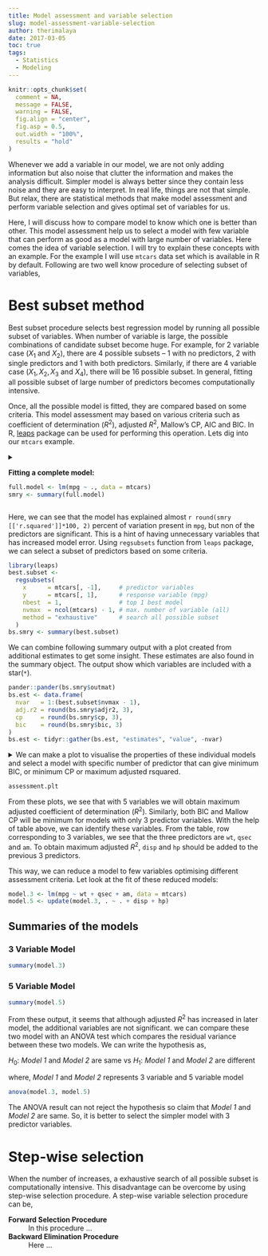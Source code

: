 ```yaml
---
title: Model assessment and variable selection
slug: model-assessment-variable-selection
author: therimalaya
date: 2017-03-05
toc: true
tags:
  - Statistics
  - Modeling
---
```


```r
knitr::opts_chunk$set(
  comment = NA,
  message = FALSE,
  warning = FALSE,
  fig.align = "center",
  fig.asp = 0.5,
  out.width = "100%",
  results = "hold"
)
```

Whenever we add a variable in our model, we are not only adding information but also noise that clutter the information and makes the analysis difficult. Simpler model is always better since they contain less noise and they are easy to interpret. In real life, things are not that simple. But relax, there are statistical methods that make model assessment and perform variable selection and gives optimal set of variables for us. 

Here, I will discuss how to compare model to know which one is better than other. This model assessment help us to select a model with few variable that can perform as good as a model with large number of variables. Here comes the idea of variable selection. I will try to explain these concepts with an example. For the example I will use `mtcars` data set which is available in R by default. Following are two well know procedure of selecting subset of variables,

# Best subset method #

Best subset procedure selects best regression model by running all possible subset of variables. When number of variable is large, the possible combinations of candidate subset become huge. For example, for 2 variable case ($X_1$ and $X_2$), there are 4 possible subsets -- 1 with no predictors, 2 with single predictors and 1 with both predictors. Similarly, if there are 4 variable case ($X_1, X_2, X_3$ and $X_4$), there will be 16 possible subset. In general, fitting all possible subset of large number of predictors becomes computationally intensive.

Once, all the possible model is fitted, they are compared based on some criteria. This model assessment may based on various criteria such as coefficient of determination ($R^2$), adjusted $R^2$, Mallow's CP, AIC and BIC. In R, [leaps](https://www.rdocumentation.org/packages/leaps/versions/2.1-1) package can be used for performing this operation. Lets dig into our `mtcars` example.

<details>
<summary>
**Fitting a complete model:**
```r
full.model <- lm(mpg ~ ., data = mtcars)
smry <- summary(full.model)
```
</summary>
```r
smry
```
</details>

Here, we can see that the model has explained almost `r round(smry [['r.squared']]*100, 2)` percent of variation present in `mpg`, but non of the predictors are significant. This is a hint of having unnecessary variables that has increased model error. Using `regsubsets` function from `leaps` package, we can select a subset of predictors based on some criteria.

```r
library(leaps)
best.subset <-
  regsubsets(
    x      = mtcars[, -1],     # predictor variables
    y      = mtcars[, 1],      # response variable (mpg)
    nbest  = 1,                # top 1 best model
    nvmax  = ncol(mtcars) - 1, # max. number of variable (all)
    method = "exhaustive"      # search all possible subset
  )
bs.smry <- summary(best.subset)
```

We can combine following summary output with a plot created from additional estimates to get some insight. These estimates are also found in the summary object. The output show which variables are included with a star(`*`). 

```r
pander::pander(bs.smry$outmat)
bs.est <- data.frame(
  nvar   = 1:(best.subset$nvmax - 1),
  adj.r2 = round(bs.smry$adjr2, 3),
  cp     = round(bs.smry$cp, 3),
  bic    = round(bs.smry$bic, 3)
)
bs.est <- tidyr::gather(bs.est, "estimates", "value", -nvar)
```

<details>
<summary> We can make a plot to visualise the properties of these individual models and select a model with specific number of predictor that can give minimum BIC, or minimum CP or maximum adjusted rsquared.</summary>

```r
library(ggplot2)
library(dplyr)
bs.est.select <- bs.est %>%
  group_by(estimates) %>%
  filter(
    (value == max(value) & estimates == "adj.r2") |
    (value == min(value) & estimates != "adj.r2")
  )
assessment.plt <- ggplot(bs.est, aes(nvar, value, color = estimates)) +
  geom_point(shape = 21, fill = "lightgray") +
  geom_line() +
  facet_wrap(~estimates, scale = 'free_y') +
  theme(legend.position = "top") +
  labs(x = "Number of variables in the model",
       y = "Value of Estimate") +
  scale_x_continuous(breaks = seq(0, 10, 2)) +
  geom_point(data = bs.est.select, fill = "red",
             shape = 21) +
  geom_text(aes(label = paste0("nvar:", nvar, '\n', "value:", value)),
            data = bs.est.select, 
            size = 3, hjust = 0, vjust = c(1, -1, -1),
            color = "black", family = "monospace")
```
</details>

```r
assessment.plt
```

From these plots, we see that with 5 variables we will obtain maximum adjusted coefficient of determination ($R^2$). Similarly, both BIC and Mallow CP will be minimum for models with only 3 predictor variables. With the help of table above, we can identify these variables. From the table, row corresponding to 3 variables, we see that the three predictors are `wt`, `qsec` and `am`. To obtain maximum adjusted $R^2$, `disp` and `hp` should be added to the previous 3 predictors.

This way, we can reduce a model to few variables optimising different assessment criteria. Let look at the fit of these reduced models:

```r
model.3 <- lm(mpg ~ wt + qsec + am, data = mtcars)
model.5 <- update(model.3, . ~ . + disp + hp)
```

## Summaries of the models {.tabset}

### 3 Variable Model {.tab}
```r
summary(model.3)
```

### 5 Variable Model {.tab}
```r
summary(model.5)
```

From these output, it seems that although adjusted $R^2$ has increased in later model, the additional variables are not significant. we can compare these two model with an ANOVA test which compares the residual variance between these two models. We can write the hypothesis as,

$H_0:$ _Model 1_ and _Model 2_ are same vs $H_1:$ _Model 1_ and _Model 2_ are different

where, _Model 1_ and _Model 2_ represents 3 variable and 5 variable model

```r
anova(model.3, model.5)
```

The ANOVA result can not reject the hypothesis so claim that _Model 1_ and _Model 2_ are same. So, it is better to select the simpler model with 3 predictor variables. 

# Step-wise selection #

When the number of increases, a exhaustive search of all possible subset is computationally intensive. This disadvantage can be overcome by using step-wise selection procedure. A step-wise variable selection procedure can be,

**Forward Selection Procedure**
  : In this procedure ... 

**Backward Elimination Procedure**
  : Here ...
